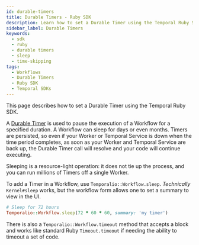 ```yaml
---
id: durable-timers
title: Durable Timers - Ruby SDK
description: Learn how to set a Durable Timer using the Temporal Ruby SDK. Pause Workflow execution for days or months. Timers are persisted and efficient.
sidebar_label: Durable Timers
keywords:
  - sdk
  - ruby
  - durable timers
  - sleep
  - time-skipping
tags:
  - Workflows
  - Durable Timers
  - Ruby SDK
  - Temporal SDKs
---
```


This page describes how to set a Durable Timer using the Temporal Ruby SDK.

A [Durable Timer](/workflow-execution/timers-delays) is used to pause the execution of a Workflow for a specified duration.
A Workflow can sleep for days or even months.
Timers are persisted, so even if your Worker or Temporal Service is down when the time period completes, as soon as your Worker and Temporal Service are back up, the Durable Timer call will resolve and your code will continue executing.

Sleeping is a resource-light operation: it does not tie up the process, and you can run millions of Timers off a single Worker.

To add a Timer in a Workflow, use `Temporalio::Workflow.sleep`.
_Technically_ `Kernel#sleep` works, but the workflow form allows one to set a summary to view in the UI.

```ruby
# Sleep for 72 hours
Temporalio::Workflow.sleep(72 * 60 * 60, summary: 'my timer')
```

There is also a `Temporalio::Workflow.timeout` method that accepts a block and works like standard Ruby
`Timeout.timeout` if needing the ability to timeout a set of code.
